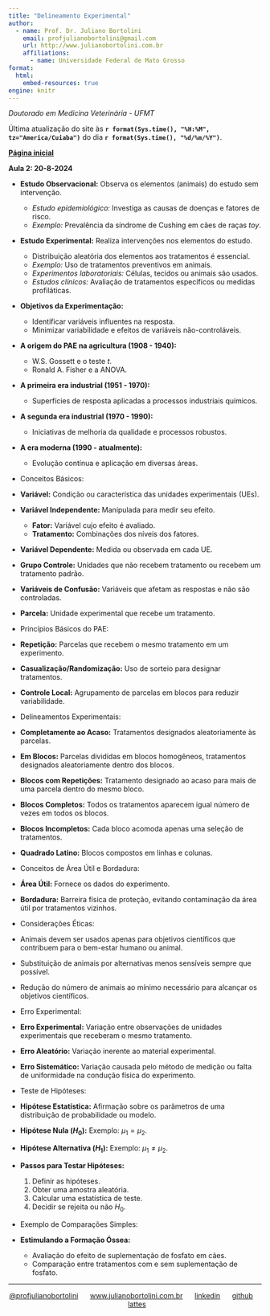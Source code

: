 ```yaml
---
title: "Delineamento Experimental"
author:
  - name: Prof. Dr. Juliano Bortolini
    email: profjulianobortolini@gmail.com
    url: http://www.julianobortolini.com.br
    affiliations:
      - name: Universidade Federal de Mato Grosso
format:
  html:
    embed-resources: true
engine: knitr
---
```




*Doutorado em Medicina Veterinária - UFMT*



Última atualização do site às **`r format(Sys.time(), "%H:%M", tz="America/Cuiaba")`** do dia **`r format(Sys.time(), "%d/%m/%Y")`**.

[**Página inicial**](../index.html)

**Aula 2: 20-8-2024**

- **Estudo Observacional:** Observa os elementos (animais) do estudo sem intervenção.
  - *Estudo epidemiológico:* Investiga as causas de doenças e fatores de risco.
  - *Exemplo:* Prevalência da síndrome de Cushing em cães de raças *toy*.

- **Estudo Experimental:** Realiza intervenções nos elementos do estudo.
  - Distribuição aleatória dos elementos aos tratamentos é essencial.
  - *Exemplo:* Uso de tratamentos preventivos em animais.
  - *Experimentos laboratoriais:* Células, tecidos ou animais são usados.
  - *Estudos clínicos:* Avaliação de tratamentos específicos ou medidas profiláticas.

- **Objetivos da Experimentação:**
  - Identificar variáveis influentes na resposta.
  - Minimizar variabilidade e efeitos de variáveis não-controláveis.

- **A origem do PAE na agricultura (1908 - 1940):**
  - W.S. Gossett e o teste $t$.
  - Ronald A. Fisher e a ANOVA.
  
- **A primeira era industrial (1951 - 1970):**
  - Superfícies de resposta aplicadas a processos industriais químicos.
  
- **A segunda era industrial (1970 - 1990):**
  - Iniciativas de melhoria da qualidade e processos robustos.

- **A era moderna (1990 - atualmente):**
  - Evolução contínua e aplicação em diversas áreas.

- Conceitos Básicos:

- **Variável:** Condição ou característica das unidades experimentais (UEs).
- **Variável Independente:** Manipulada para medir seu efeito.
  - **Fator:** Variável cujo efeito é avaliado.
  - **Tratamento:** Combinações dos níveis dos fatores.
- **Variável Dependente:** Medida ou observada em cada UE.
- **Grupo Controle:** Unidades que não recebem tratamento ou recebem um tratamento padrão.
- **Variáveis de Confusão:** Variáveis que afetam as respostas e não são controladas.
- **Parcela:** Unidade experimental que recebe um tratamento.

- Princípios Básicos do PAE:

- **Repetição:** Parcelas que recebem o mesmo tratamento em um experimento.
- **Casualização/Randomização:** Uso de sorteio para designar tratamentos.
- **Controle Local:** Agrupamento de parcelas em blocos para reduzir variabilidade.

- Delineamentos Experimentais:

- **Completamente ao Acaso:** Tratamentos designados aleatoriamente às parcelas.
- **Em Blocos:** Parcelas divididas em blocos homogêneos, tratamentos designados aleatoriamente dentro dos blocos.
- **Blocos com Repetições:** Tratamento designado ao acaso para mais de uma parcela dentro do mesmo bloco.
- **Blocos Completos:** Todos os tratamentos aparecem igual número de vezes em todos os blocos.
- **Blocos Incompletos:** Cada bloco acomoda apenas uma seleção de tratamentos.
- **Quadrado Latino:** Blocos compostos em linhas e colunas.

- Conceitos de Área Útil e Bordadura:

- **Área Útil:** Fornece os dados do experimento.
- **Bordadura:** Barreira física de proteção, evitando contaminação da área útil por tratamentos vizinhos.

- Considerações Éticas:

- Animais devem ser usados apenas para objetivos científicos que contribuem para o bem-estar humano ou animal.
- Substituição de animais por alternativas menos sensíveis sempre que possível.
- Redução do número de animais ao mínimo necessário para alcançar os objetivos científicos.

- Erro Experimental:

- **Erro Experimental:** Variação entre observações de unidades experimentais que receberam o mesmo tratamento.
- **Erro Aleatório:** Variação inerente ao material experimental.
- **Erro Sistemático:** Variação causada pelo método de medição ou falta de uniformidade na condução física do experimento.
  
- Teste de Hipóteses:

- **Hipótese Estatística:** Afirmação sobre os parâmetros de uma distribuição de probabilidade ou modelo.
- **Hipótese Nula ($H_0$):** Exemplo: $\mu_1 = \mu_2$.
- **Hipótese Alternativa ($H_1$):** Exemplo: $\mu_1 \neq \mu_2$.
- **Passos para Testar Hipóteses:**
  1. Definir as hipóteses.
  2. Obter uma amostra aleatória.
  3. Calcular uma estatística de teste.
  4. Decidir se rejeita ou não $H_0$.

- Exemplo de Comparações Simples:

- **Estimulando a Formação Óssea:** 
  - Avaliação do efeito de suplementação de fosfato em cães.
  - Comparação entre tratamentos com e sem suplementação de fosfato.

----------
<div style="text-align: center;">

[@profjulianobortolini](https://instagram.com/profjulianobortolini) \  \  \ [www.julianobortolini.com.br](http://www.julianobortolini.com.br) \  \  \ [linkedin](https://linkedin.com/in/julianobortolini) \  \  \ [github](https://github.com/julianobortolini) \  \  \  [lattes](http://lattes.cnpq.br/6210909768845403)

</div>





  
  
  